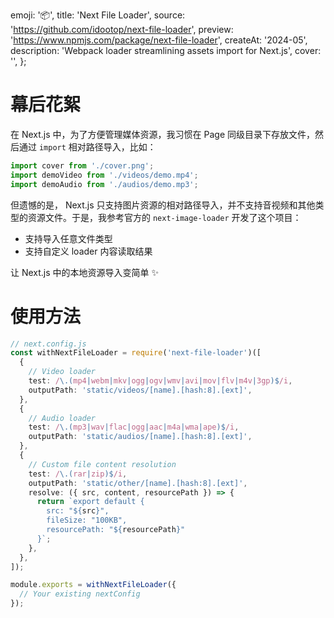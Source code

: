   emoji: '📦',
  title: 'Next File Loader',
  source: 'https://github.com/idootop/next-file-loader',
  preview: 'https://www.npmjs.com/package/next-file-loader',
  createAt: '2024-05',
  description: 'Webpack loader streamlining assets import for Next.js',
  cover: '',
};

# 幕后花絮

在 Next.js 中，为了方便管理媒体资源，我习惯在 Page 同级目录下存放文件，然后通过 `import` 相对路径导入，比如：

```typescript
import cover from './cover.png';
import demoVideo from './videos/demo.mp4';
import demoAudio from './audios/demo.mp3';
```

但遗憾的是， Next.js 只支持图片资源的相对路径导入，并不支持音视频和其他类型的资源文件。于是，我参考官方的 `next-image-loader` 开发了这个项目：

- 支持导入任意文件类型
- 支持自定义 loader 内容读取结果

让 Next.js 中的本地资源导入变简单 ✨

# 使用方法

```typescript
// next.config.js
const withNextFileLoader = require('next-file-loader')([
  {
    // Video loader
    test: /\.(mp4|webm|mkv|ogg|ogv|wmv|avi|mov|flv|m4v|3gp)$/i,
    outputPath: 'static/videos/[name].[hash:8].[ext]',
  },
  {
    // Audio loader
    test: /\.(mp3|wav|flac|ogg|aac|m4a|wma|ape)$/i,
    outputPath: 'static/audios/[name].[hash:8].[ext]',
  },
  {
    // Custom file content resolution
    test: /\.(rar|zip)$/i,
    outputPath: 'static/other/[name].[hash:8].[ext]',
    resolve: ({ src, content, resourcePath }) => {
      return `export default {
        src: "${src}",
        fileSize: "100KB",
        resourcePath: "${resourcePath}"
      }`;
    },
  },
]);

module.exports = withNextFileLoader({
  // Your existing nextConfig
});
```

